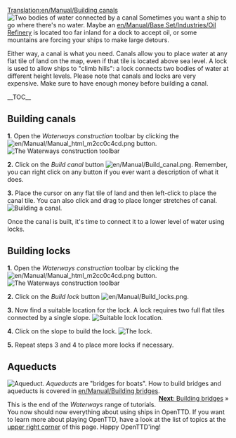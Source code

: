 [[Translation:en/Manual/Building canals]]
{{en/Manual/Tutorial/Navigation}}
[[File:en/Manual/Canal.png|left|frame|Two bodies of water connected by a canal]]
Sometimes you want a ship to go where there's no water. Maybe an [[en/Manual/Base Set/Industries/Oil Refinery]] is located too far inland for a dock to accept oil, or some mountains are forcing your ships to make large detours.

Either way, a canal is what you need. Canals allow you to place water at any flat tile of land on the map, even if that tile is located above sea level.
A lock is used to allow ships to "climb hills": a lock connects two bodies of water at different height levels. Please note that canals and locks are very expensive. Make sure to have enough money before building a canal.

__TOC__

<div style="clear: left"></div>
==Building canals==
 
'''1.''' Open the ''Waterways construction'' toolbar by clicking the [[File:en/Manual/Manual html m2cc0c4cd.png]] button.
[[File:en/Manual/Dock toolbar.png|frame|none|The Waterways construction toolbar]]

'''2.''' Click on the ''Build canal'' button [[File:en/Manual/Build canal.png]]. Remember, you can right click on any button if you ever want a description of what it does.

'''3.''' Place the cursor on any flat tile of land and then left-click to place the canal tile. You can also click and drag to place longer stretches of canal.
[[File:en/Manual/Building-canals-1.png|frame|none|Building a canal.]]

Once the canal is built, it's time to connect it to a lower level of water using locks.


==Building locks==

'''1.''' Open the ''Waterways construction'' toolbar by clicking the [[File:en/Manual/Manual html m2cc0c4cd.png]] button.
[[File:en/Manual/Dock toolbar.png|frame|none|The Waterways construction toolbar]]

'''2.''' Click on the ''Build lock'' button [[File:en/Manual/Build locks.png]].

'''3.''' Now find a suitable location for the lock. A lock requires two full flat tiles connected by a single slope.
[[File:en/Manual/Building-canals-2.png|frame|none|Suitable lock location.]]

'''4.''' Click on the slope to build the lock.
[[File:en/Manual/Building-canals-3.png|frame|none|The lock.]]

'''5.''' Repeat steps 3 and 4 to place more locks if necessary.


==Aqueducts==
[[File:en/Manual/Aqueduct.png|frame|right|Aqueduct.]]
''Aqueducts'' are "bridges for boats". How to build bridges and aqueducts is covered in [[en/Manual/Building bridges]].
<span style="float: right">[[en/Manual/Building bridges|'''Next''': Building bridges]] &raquo;</span>




This is the end of the ''Waterways'' range of tutorials. You now should now everything about using ships in OpenTTD. If you want to learn more about playing OpenTTD, have a look at the list of topics at the [[#top|upper right corner]] of this page. Happy OpenTTD'ing!